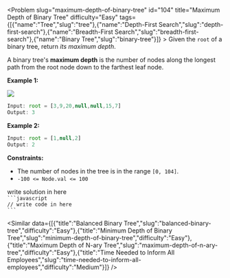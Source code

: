 
<Problem slug="maximum-depth-of-binary-tree" id="104" title="Maximum Depth of Binary Tree" difficulty="Easy" tags={[{"name":"Tree","slug":"tree"},{"name":"Depth-First Search","slug":"depth-first-search"},{"name":"Breadth-First Search","slug":"breadth-first-search"},{"name":"Binary Tree","slug":"binary-tree"}]} >
    Given the `root` of a binary tree, return _its maximum depth_.

A binary tree's **maximum depth** is the number of nodes along the longest path from the root node down to the farthest leaf node.

**Example 1:**

![](https://assets.leetcode.com/uploads/2020/11/26/tmp-tree.jpg)
```javascript 
Input: root = [3,9,20,null,null,15,7]
Output: 3
```

**Example 2:**

```javascript 
Input: root = [1,null,2]
Output: 2
```

**Constraints:**

*   The number of nodes in the tree is in the range `[0, 104]`.
*   `-100 <= Node.val <= 100`
</Problem >

<Solution>
write solution in here
</Solution>

<Code>
```javascript
// write code in here
```
</Code>

<Similar data={[{"title":"Balanced Binary Tree","slug":"balanced-binary-tree","difficulty":"Easy"},{"title":"Minimum Depth of Binary Tree","slug":"minimum-depth-of-binary-tree","difficulty":"Easy"},{"title":"Maximum Depth of N-ary Tree","slug":"maximum-depth-of-n-ary-tree","difficulty":"Easy"},{"title":"Time Needed to Inform All Employees","slug":"time-needed-to-inform-all-employees","difficulty":"Medium"}]} />
